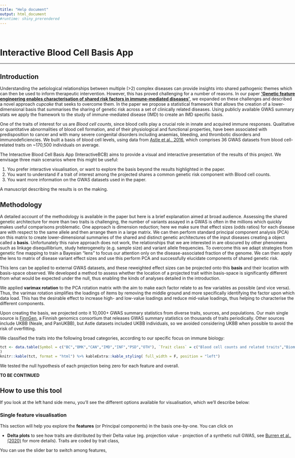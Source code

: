 ```yaml
---
title: "Help document"
output: html_document
#runtime: shiny_prerendered
---
```


[//]: # (This chunk is necessary to guarantee the app will rescale with different window sizes.)

<style type="text/css">
           body {          
           max-width:100%;
           padding:0;
           }
</style>


<br>

# Interactive Blood Cell Basis App

---

##  Introduction

Understanding the aetiological relationships between multiple (>2) complex diseases can provide insights into shared pathogenic themes which can then be used to inform therapeutic intervention. However, this has proved challenging for a number of reasons. In our paper [**'Genetic feature engineering enables characterisation of shared risk factors in immune-mediated diseases'**](https://genomemedicine.biomedcentral.com/articles/10.1186/s13073-020-00797-4), we expanded on these challenges and described a novel approach *cupcake* that seeks to overcome them. In the paper we propose a statistical framework that allows the creation of a lower-dimensional basis that summarises the sharing of genetic risk across a set of clinically related diseases. Using publicly available GWAS summary stats we apply the framework to the study of immune-mediated disease (IMD) to create an IMD specific basis. 

One of the traits of interest for us are *Blood cell counts*, since blood cells play a crucial role in innate and acquired immune responses. Qualitative or quantitative abnormalities of blood cell formation, and of their physiological and functional properties, have been associated with predisposition to cancer and with many severe congenital disorders including anaemias, bleeding, and thrombotic disorders and immunodeficiencies. 
We built a basis of blood cell levels, using data from [Astle et al., 2016](https://doi.org/10.1016/j.cell.2016.10.042), which comprises 36 GWAS datasets from blood cell-related traits on ~170,500 individuals on average. 

The Interactive Blood Cell Basis App (InteractiveBCB) aims to provide a visual and interactive presentation of the results of this project. We envisage three main scenarios where this might be useful:

1. You prefer interactive visualisation, or want to explore the basis beyond the results highlighted in the paper.
2. You want to understand if a trait of interest among the projected shares a common genetic risk component with Blood cell counts.
3. You want more information on the GWAS datasets used in the paper.

A manuscript describing the results is on the making.


## Methodology

A  detailed account of the methodology is available in the paper but here is a brief explanation aimed at broad audience. Assessing the shared genetic architecture for more than two traits is challenging, the number of variants assayed in a GWAS is often in the millions which quickly makes useful comparisons problematic. One approach is dimension reduction; here we make sure that effect sizes (odds ratios) for each disease are with respect to the same allele and then arrange them in a large matrix. We can then perform standard principal component analysis (PCA) on this matrix to create lower-dimensional summaries of the shared and distinct genetic architectures of the input diseases creating a object called a **basis**. Unfortunately this naive approach does not work, the relationships that we are interested in are obscured by other phenomena such as linkage disequillibrium, study heterogeneity (e.g. sample size)  and variant allele frequencies. To overcome this we adapt strategies from genetic fine mapping to train a Bayesian "lens" to focus our attention only on the disease-associated fraction of the genome. We can then apply the lens to matrix of disease variant effect sizes and use this perform PCA and successfully elucidate components of shared genetic risk. 

This lens can be applied to external GWAS datasets, and these reweighted effect sizes can be projected onto this **basis** and their location with basis-space observed. We developed a method to assess whether the location of a projected trait within basis-space is significantly different from what would be expected under the null, thus enabling the kinds of analyses detailed in the introduction.  

We applied **varimax rotation** to the PCA rotation matrix with the aim to make each factor relate to as few variables as possible (and vice versa). Thus, the varimax rotation simplifies the loadings of items by removing the middle ground and more specifically identifying the factor upon which data load. This has the desirable effect to increase high- and low-value loadings and reduce mid-value loadings, thus helping to characterise the different components.

Upon creating the basis, we projected onto it 10,000+ GWAS summary statistics from diverse traits, sources, and populations. Our main single source is [FinnGen](https://www.finngen.fi/en), a Finnish genomics consortium that releases GWAS summary statistics on thousands of traits periodically. Other sources include UKBB (Neale, and PanUKBB), but Astle datasets included UKBB individuals, so we avoided considering UKBB when possible to avoid the risk of overfitting.

We classified the traits into the following broad categories, according to our specific focus on immune biology:

```r
tct <- data.table(Symbol = c("BC","BMK","CAN","IMD","INF","PSD","OTH"), `Trait class` = c("Blood cell counts and related traits","Biomarkers (eg. cytokines and growth factors)","Cancer-related traits","Immune-mediated diseases","Infectious diseases and related traits","Psychiatric and neurological diseases/disorders","Other traits (not included in any other category)")
)
knitr::kable(tct, format = "html") %>% kableExtra::kable_styling( full_width = F, position = "left")
```

We tested the null hypothesis of each projection being zero for each feature and overall. 

**TO BE CONTINUED**

## How to use this tool

If you look at the left hand side menu, you'll see the different options available for visualisation, which we'll describe below:

### Single feature visualisation

This section will help you explore the **features** (or Principal components) in the basis one-by-one. 
You can click on 

- **Delta plots** to see how traits are distributed by their Delta value (eg. projection value - projection of a synthetic null GWAS, see [Burren et al., (2020)]((https://genomemedicine.biomedcentral.com/articles/10.1186/s13073-020-00797-4)) for more details). Traits are coded by trait class,

You can use the slider bar to switch among features,

<!-- Given our focus on the IMD-associated fraction of the genome the basis only require a small subset of variants. The tool itself will attempt to filter uploaded files of GWAS summary statistics to include only these variants, however please note that files greater than 200Mb cannot be accommodated. To upload your own file click the **Upload** button in the *Upload your data* panel on the left hand size and follow the on screen dialogue.  -->


<!-- To label your trait on subsequent plots fill in the text box labelled **Trait name**. -->

<!-- Subject to  various checks that are carried out on the uploaded file, the panel **Uploaded data overview** will become populated. -->
<!--   - **SNPs in the basis** reports the number of variants in the basis and is mainly a sanity check for us to make sure the you have access to the most up to date basis.  -->
<!--   - **Uploaded SNPs overlapping basis** reports the number (and percentage) of variants that you have uploaded that overlap the basis. **Note that if this percentage is below 95% then results may be unreliable**. See the section on **missing data** for a further discussion of this. -->
<!--   - **Overall P-value** reports whether over all components your trait is significantly different from baseline. -->
<!--   - **Most significant component** reports on which component your trait appears to be the most significantly different from baseline. -->

<!-- After your data has been sucessfully projected you will have access to two further tabs on the right hand side.  -->

<!-- ### Plot -->

<!-- This is a forest plot that shows for a principal component selected from the control panel on the left. The objective of this plot is for a user to be able to assess whether their traits location for a specific component significantly deviates from baseline and how these relate to traits used to create the basis. To create the baseline, we include a synthetic disease for which all variants have an effect size of zero. Using the example file for IL-10 cytokine concentration, we can see that for PC6 it lies to the right and therefore looks more similar to lymphocyte percentage of leucocytes (LYMPL), platelet count (PLAC) and granulocyte percentage of myeloid white cels (GRPMW). A button **Download plot** allows you to download the current plot as a PDF. -->

<!-- ### Table -->

<!-- This table gives the full results for your trait across all components.  -->

<!-- - **PC** labels the principal component. -->
<!-- - **Var.Delta** measures the variance associated projection location with respect to the baseline of your trait onto this component. -->
<!-- - **Delta** shows the difference in location between the projected dataset and the baseline. -->
<!-- - **P** the significance of your projection location. -->
<!-- - **Trait** a label for your trait - see text box **Trait name**.  -->

<!-- For further details on these and their statistical derivations please see our paper. A button **Download table** allows you to download the current table as a csv file. The checkbox **Include basis traits in download** if selected means that **Delta** values for basis traits are also included. **Note** as these traits are used to create the basis they do not have a **Var.Delta** or **P** associated with them. This tabularised data can be useful for your own analyses and plots for example it can be used to create dendrograms of overall disease architectures. See this [vignette](https://chr1swallace.github.io/cupcake/articles/create-basis.html) for further details.   -->


<!-- ###  GWAS summary file requirements -->

<!-- In order to analyze your own data, you must provide a GWAS summary statistics file with the following format: -->

<!-- - TSV, CSV, TXT or compressed (i.e. GZ) formats. -->

<!-- - Mapped to the **hg38/GRCh38** build. Note this is different from the [IMDbasisApp](https://grealesm.shinyapps.io/IMDbasisApp/). -->

<!-- - With the following colummns (same order is **not** a requirement), here **OR** is short for odds ratio and is relevant to case/control studies only. The basis actually uses the log of the OR or **BETA** so either can be supplied, with software performing the neccessary conversion. GWAS of quantitative traits can also be projected and by definition will use **BETA**. -->

<!--     - **CHR** (Chromosome) -->
<!--     - **POS** (Base position in hg38/GRCh38 build) -->
<!--     - **REF** (Reference allele) -->
<!--     - **ALT** (Alternative, or effect allele),  -->
<!--     - **SE** (Standard Error of the log OR, BETA) -->
<!--     - **BETA** (log OR) *or* **OR** -->
<!--     - **P** (P-value) -->

<!-- **A side note on SNPs and file size**: This App caps the maximum uploaded file size at **200MB**, which might be too small for most current GWAS summary statistics datasets. Our method focuses on 1661 SNPs for projection only, which means that if you filter your dataset to contain only those 1661 SNPs you'll obtain the same results - and it will run faster!  -->
<!-- You can get the list of SNPs by downloading the example dataset, and a detailed explanation of how we chose those 1661 SNPs in the publication (see Citation below). -->

<!-- ### Aligning effect sizes  -->

<!-- It is important that the effect sizes (OR/BETA) for projected traits are with respect to the same allele. Currently we assume that the effect is with respect to the ALT allele. Thus prior to uploading please ensure that REF and ALT alleles for your study match the basis and that all effect sizes are with respect to the ALT allele. Further details on how to do this are available [here](https://chr1swallace.github.io/cupcake/articles/project-basis.html). -->

<!-- ### Missing data -->

<!-- There is no requirement for a GWAS to be performed on a particular genotyping platform or to have undergone imputation and the variants used by the basis are those that are commonly available across the major platforms (in the paper we demonstrate this has no real effect on the resultant basis), however due to study design some variants may be missing. We provide an **uploaded file overview** panel that shows various metrics for the uploaded file. If you notice the **Uploaded SNPs overlapping basis** is below 95% resultant analysis may be compromised - see the paper for further details.       -->

<!-- ## Example file -->

<!-- We included a filtered dataset that serves as a default dataset to showcase what should be expected when inputting your own data. You can download this example dataset [here](https://raw.githubusercontent.com/GRealesM/BloodCellBasisApp/master/data/J10_ASTHMA_FinnGen_FinnGenR3_1-ft.tsv). -->
<!-- This dataset is a subset of an Asthma GWAS published by the [FinnGen Project (release 3)](https://www.finngen.fi/en/access_results), and publicly available [here](https://storage.googleapis.com/finngen-public-data-r3/summary_stats/finngen_r3_J10_ASTHMA.gz). -->

<!-- This is an example of dataset format that *should* work: -->

<!-- ```{r, eval=TRUE, echo=FALSE, context = "data"} -->
<!-- sample_dataset <- data.table::fread("data/J10_ASTHMA_FinnGen_FinnGenR3_1-ft.tsv") -->
<!-- table <- head(sample_dataset) -->
<!-- kableExtra::kable_styling(knitr::kable(table, format = "html"), "striped", full_width = F) -->
<!-- ``` -->


<!-- ## Dependencies -->

<!-- **Blood Cell basis App** has been developed using **R** and **Shiny** and is dependent on the following software and **R** packages: -->

<!-- |  |   | -->
<!-- --- | ---- -->
<!-- **Software**   |  -->
<!-- R  | Language and environment for statistical computing and graphics -->
<!-- **R packages** | -->
<!-- data.table | Fast aggregation of large data, among other functions -->
<!-- dplyr  | A fast, consistent tool for working with data frame like objects, both in memory and out of memory -->
<!-- knitr  | Tool for dynamic report generation in R -->
<!-- R.utils | Utility functions useful when programming and developing R packages, dependency of cupcake and/or annotSnpStats packages -->
<!-- shiny  | Web Application Framework for R -->

<!-- ## Data privacy statement -->

<!-- Blood Cell basis App can use user-supplied data, but it does not store or shares them with any third party, and it deletes all data after being closed by the user. It will do so too if the server automatically closes the connection due to idle time (usually 5 minutes). This is the default behaviour of Shiny Apps hosted in ShinyApps.io (See [here](https://docs.rstudio.com/shinyapps.io/Storage.html)). Users can also check our [source code](https://github.com/GRealesM/IMDbasisApp). -->
<!-- In case of further privacy concerns, we refer the user to perform projections locally using our [cupcake package](https://github.com/ollyburren/cupcake), which applies the same method as the Blood Cell basis App. -->

<!-- ## Citation -->

<!-- The Blood Cell basis App does not have an associated publication yet. However, like the [IMDbasisApp](https://grealesm.shinyapps.io/IMDbasisApp/), it relies on the method developed in the following publication: -->

<!-- - Burren OS *et al.* (2020) "Genetic feature engineering enables characterisation of shared risk factors in immune-mediated diseases" *Genome Med*. 12. 106. doi:[10.1186/s13073-020-00797-4](https://genomemedicine.biomedcentral.com/articles/10.1186/s13073-020-00797-4). -->


<!-- ## About -->

<!-- This software has been developed by Guillermo Reales (gr440 [at] cam [dot] ac [dot] uk) within the  [**Wallace Group**](https://chr1swallace.github.io) and funded by the **Wellcome Trust**. -->